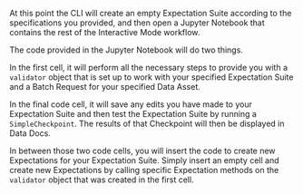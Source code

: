 
At this point the CLI will create an empty Expectation Suite according to the specifications you provided, and then open a Jupyter Notebook that contains the rest of the Interactive Mode workflow.

The code provided in the Jupyter Notebook will do two things.

In the first cell, it will perform all the necessary steps to provide you with a `validator` object that is set up to work with your specified Expectation Suite and a Batch Request for your specified Data Asset.

In the final code cell, it will save any edits you have made to your Expectation Suite and then test the Expectation Suite by running a `SimpleCheckpoint`.  The results of that Checkpoint will then be displayed in Data Docs.

In between those two code cells, you will insert the code to create new Expectations for your Expectation Suite.  Simply insert an empty cell and create new Expectations by calling specific Expectation methods on the `validator` object that was created in the first cell.
